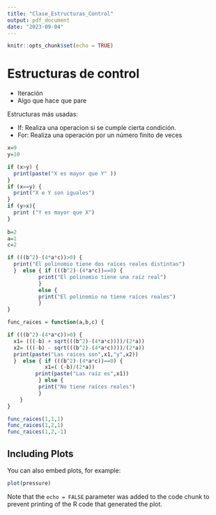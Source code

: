 ```yaml
---
title: "Clase_Estructuras_Control"
output: pdf_document
date: "2023-09-04"
---
```


```r
knitr::opts_chunk$set(echo = TRUE)
```

# Estructuras de control

- Iteración
- Algo que hace que pare

Estructuras más usadas:

- If: Realiza una operacion si se cumple cierta condición.
- For: Realiza una operación por un número finito de veces


```r

x=9
y=10

if (x>y) {
  print(paste("X es mayor que Y" ))
}
if (x==y) {
  print("X e Y son iguales")
} 
if (y>x){    
  print ("Y es mayor que X")
}
  
b=2
a=1
c=2

if (((b^2)-(4*a*c))>0) {
  print("El polinomio tiene dos raíces reales distintas")
  }  else { if (((b^2)-(4*a*c))==0) {
          print("El polinomio tiene una raíz real")
          }
          else {
          print("El polinomio no tiene raíces reales")
          }
}

func_raices = function(a,b,c) {

if (((b^2)-(4*a*c))>0) {
  x1= (((-b) + sqrt(((b^2)-(4*a*c))))/(2*a))
  x2= (((-b) - sqrt(((b^2)-(4*a*c))))/(2*a))
  print(paste("Las raices son",x1,"y",x2))
  }  else { if (((b^2)-(4*a*c))==0) {
            x1=( (-b)/(2*a))
         print(paste("Las raíz es",x1))
          } else {
          print("No tiene raíces reales")
          }
    }
}

func_raices(1,1,1)
func_raices(1,2,1)
func_raices(1,2,-1)


```

## Including Plots

You can also embed plots, for example:

```r
plot(pressure)
```

Note that the `echo = FALSE` parameter was added to the code chunk to prevent printing of the R code that generated the plot.
